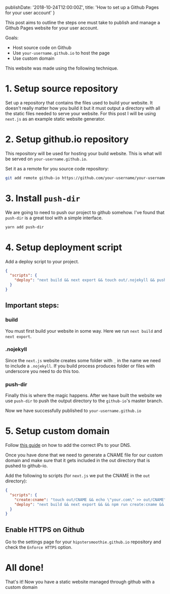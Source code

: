   publishDate: '2018-10-24T12:00:00Z',
  title: 'How to set up a Github Pages for your user account'
}

This post aims to outline the steps one must take to publish and manage a Github Pages website for your user account.

Goals:

- Host source code on Github
- Use `your-username.github.io` to host the page
- Use custom domain

This website was made using the following technique.

# 1. Setup source repository

Set up a repository that contains the files used to build your website. It doesn't really matter how you build it but it must output a directory with all the static files needed to serve your website. For this post I will be using `next.js` as an example static website generator.

# 2. Setup github.io repository

This repository will be used for hosting your build website. This is what will be served on `your-username.github.io`.

Set it as a remote for you source code repository:

```sh
git add remote github-io https://github.com/your-username/your-username.github.io
```

# 3. Install `push-dir`

We are going to need to push our project to github somehow. I've found that `push-dir` is a great tool with a simple interface.

```sh
yarn add push-dir
```

# 4. Setup deployment script

Add a deploy script to your project.

```json
{
  "scripts": {
    "deploy": "next build && next export && touch out/.nojekyll && push-dir --dir=out --branch=master --cleanup --verbose --remote=github-io"
  }
}
```

## Important steps:

### build

You must first build your website in some way. Here we run `next build` and `next export`.

### .nojekyll

Since the `next.js` website creates some folder with `_` in the name we need to include a `.nojekyll`. If you build process produces folder or files with underscore you need to do this too.

### push-dir

Finally this is where the magic happens. After we have built the website we use `push-dir` to push the output directory to the `github-io`'s master branch.

Now we have successfully published to `your-username.github.io`

# 5. Setup custom domain

Follow [this guide](https://help.github.com/articles/setting-up-an-apex-domain-and-www-subdomain/) on how to add the correct IPs to your DNS.

Once you have done that we need to generate a CNAME file for our custom domain and make sure that it gets included in the out directory that is pushed to github-io.

Add the following to scripts (for `next.js` we put the CNAME in the `out` directory):

```json
{
  "scripts": {
    "create:cname": "touch out/CNAME && echo \"your.com\" >> out/CNAME",
    "deploy": "next build && next export && && npm run create:cname && touch out/.nojekyll && push-dir --dir=out --branch=master --cleanup --verbose --remote=github-io"
  }
}
```

## Enable HTTPS on Github

Go to the settings page for your `hipstersmoothie.github.io` repository and check the `Enforce HTTPS` option.

# All done!

That's it! Now you have a static website managed through github with a custom domain

